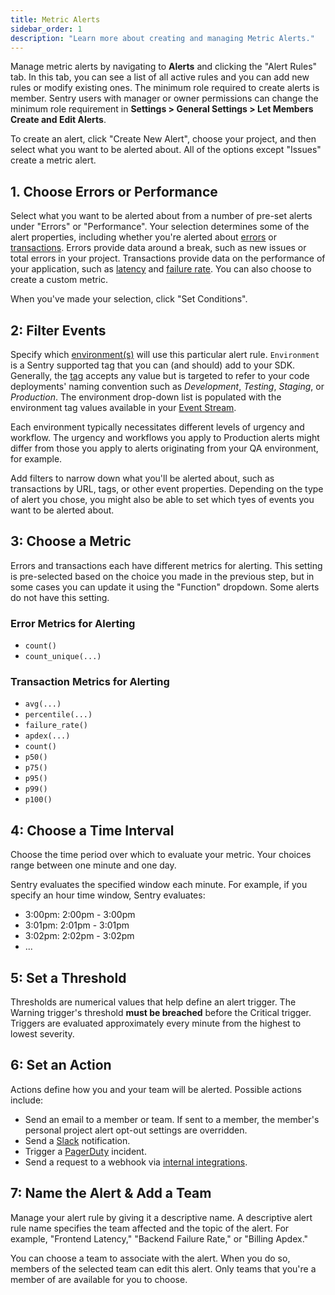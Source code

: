 ```yaml
---
title: Metric Alerts
sidebar_order: 1
description: "Learn more about creating and managing Metric Alerts."
---
```


Manage metric alerts by navigating to **Alerts** and clicking the "Alert Rules" tab. In this tab, you can see a list of all active rules and you can add new rules or modify existing ones. The minimum role required to create alerts is member. Sentry users with manager or owner permissions can change the minimum role requirement in **Settings > General Settings > Let Members Create and Edit Alerts**.

To create an alert, click "Create New Alert", choose your project, and then select what you want to be alerted about. All of the options except "Issues" create a metric alert.

## 1. Choose Errors or Performance

Select what you want to be alerted about from a number of pre-set alerts under "Errors" or "Performance". Your selection determines some of the alert properties, including whether you're alerted about [errors](/platforms/javascript/usage/#capturing-errors) or [transactions](/product/performance/). Errors provide data around a break, such as new issues or total errors in your project. Transactions provide data on the performance of your application, such as [latency](/product/performance/metrics/#latency) and [failure rate](/product/performance/metrics/#failure-rate). You can also choose to create a custom metric.

When you've made your selection, click "Set Conditions".

## 2: Filter Events

Specify which [environment(s)](/platforms/javascript/configuration/environments/) will use this particular alert rule. `Environment` is a Sentry supported tag that you can (and should) add to your SDK. Generally, the [tag](/platforms/javascript/enriching-events/tags/) accepts any value but is targeted to refer to your code deployments' naming convention such as _Development_, _Testing_, _Staging_, or _Production_. The environment drop-down list is populated with the environment tag values available in your [Event Stream](/product/accounts/quotas/manage-event-stream-guide/).

Each environment typically necessitates different levels of urgency and workflow. The urgency and workflows you apply to Production alerts might differ from those you apply to alerts originating from your QA environment, for example.

Add filters to narrow down what you'll be alerted about, such as transactions by URL, tags, or other event properties. Depending on the type of alert you chose, you might also be able to set which tyes of events you want to be alerted about.

## 3: Choose a Metric

Errors and transactions each have different metrics for alerting. This setting is pre-selected based on the choice you made in the previous step, but in some cases you can update it using the "Function" dropdown. Some alerts do not have this setting.

### Error Metrics for Alerting

- `count()`
- `count_unique(...)`

### Transaction Metrics for Alerting

- `avg(...)`
- `percentile(...)`
- `failure_rate()`
- `apdex(...)`
- `count()`
- `p50()`
- `p75()`
- `p95()`
- `p99()`
- `p100()`

## 4: Choose a Time Interval

Choose the time period over which to evaluate your metric. Your choices range between one minute and one day.

<Note>

Sentry evaluates the specified window each minute. For example, if you specify an hour time window, Sentry evaluates:

- 3:00pm: 2:00pm - 3:00pm
- 3:01pm: 2:01pm - 3:01pm
- 3:02pm: 2:02pm - 3:02pm
- ...

</Note>

## 5: Set a Threshold

Thresholds are numerical values that help define an alert trigger. The Warning trigger's threshold **must be breached** before the Critical trigger. Triggers are evaluated approximately every minute from the highest to lowest severity.

## 6: Set an Action

Actions define how you and your team will be alerted. Possible actions include:

- Send an email to a member or team. If sent to a member, the member's personal project alert opt-out settings are overridden.
- Send a [Slack](/product/integrations/slack/) notification.
- Trigger a [PagerDuty](/product/integrations/pagerduty/) incident.
- Send a request to a webhook via [internal integrations](/product/integrations/integration-platform/#internal-integrations).

## 7: Name the Alert & Add a Team

Manage your alert rule by giving it a descriptive name. A descriptive alert rule name specifies the team affected and the topic of the alert. For example, "Frontend Latency," "Backend Failure Rate," or "Billing Apdex."

You can choose a team to associate with the alert. When you do so, members of the selected team can edit this alert. Only teams that you're a member of are available for you to choose.
